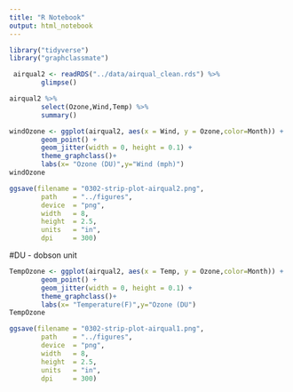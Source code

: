 ```yaml
---
title: "R Notebook"
output: html_notebook
---
```


```r
library("tidyverse")
library("graphclassmate")
```

```r
 airqual2 <- readRDS("../data/airqual_clean.rds") %>% 
        glimpse()
```

```r
airqual2 %>% 
        select(Ozone,Wind,Temp) %>% 
        summary()
```


```r
windOzone <- ggplot(airqual2, aes(x = Wind, y = Ozone,color=Month)) +
        geom_point() +
        geom_jitter(width = 0, height = 0.1) +
        theme_graphclass()+
        labs(x= "Ozone (DU)",y="Wind (mph)")
windOzone
```


```r
ggsave(filename = "0302-strip-plot-airqual2.png",
        path    = "../figures",
        device  = "png",
        width   = 8,
        height  = 2.5,
        units   = "in",
        dpi     = 300)
```


#DU - dobson unit
```r
TempOzone <- ggplot(airqual2, aes(x = Temp, y = Ozone,color=Month)) +
        geom_point() +
        geom_jitter(width = 0, height = 0.1) +
        theme_graphclass()+
        labs(x= "Temperature(F)",y="Ozone (DU")
TempOzone
```
```r
ggsave(filename = "0302-strip-plot-airqual1.png",
        path    = "../figures",
        device  = "png",
        width   = 8,
        height  = 2.5,
        units   = "in",
        dpi     = 300)
```

